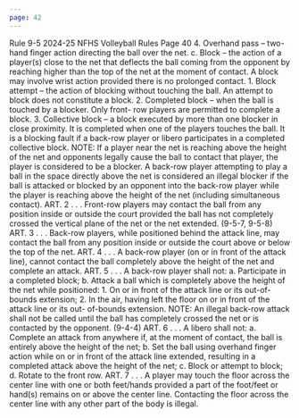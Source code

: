 ```yaml
---
page: 42
---
```


Rule 9-5 2024-25 NFHS Volleyball Rules Page 40 4. Overhand pass – two-hand finger action directing the ball over the net. c. Block – the action of a player(s) close to the net that deflects the ball coming from the opponent by reaching higher than the top of the net at the moment of contact. A block may involve wrist action provided there is no prolonged contact. 1. Block attempt – the action of blocking without touching the ball. An attempt to block does not constitute a block. 2. Completed block – when the ball is touched by a blocker. Only front- row players are permitted to complete a block. 3. Collective block – a block executed by more than one blocker in close proximity. It is completed when one of the players touches the ball. It is a blocking fault if a back-row player or libero participates in a completed collective block. NOTE: If a player near the net is reaching above the height of the net and opponents legally cause the ball to contact that player, the player is considered to be a blocker. A back-row player attempting to play a ball in the space directly above the net is considered an illegal blocker if the ball is attacked or blocked by an opponent into the back-row player while the player is reaching above the height of the net (including simultaneous contact). ART. 2 . . . Front-row players may contact the ball from any position inside or outside the court provided the ball has not completely crossed the vertical plane of the net or the net extended. (9-5-7, 9-5-8) ART. 3 . . . Back-row players, while positioned behind the attack line, may contact the ball from any position inside or outside the court above or below the top of the net. ART. 4 . . . A back-row player (on or in front of the attack line), cannot contact the ball completely above the height of the net and complete an attack. ART. 5 . . . A back-row player shall not: a. Participate in a completed block; b. Attack a ball which is completely above the height of the net while positioned: 1. On or in front of the attack line or its out-of-bounds extension; 2. In the air, having left the floor on or in front of the attack line or its out- of-bounds extension. NOTE: An illegal back-row attack shall not be called until the ball has completely crossed the net or is contacted by the opponent. (9-4-4) ART. 6 . . . A libero shall not: a. Complete an attack from anywhere if, at the moment of contact, the ball is entirely above the height of the net; b. Set the ball using overhand finger action while on or in front of the attack line extended, resulting in a completed attack above the height of the net; c. Block or attempt to block; d. Rotate to the front row. ART. 7 . . . A player may touch the floor across the center line with one or both feet/hands provided a part of the foot/feet or hand(s) remains on or above the center line. Contacting the floor across the center line with any other part of the body is illegal.